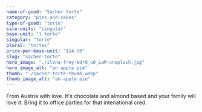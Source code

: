 ```yaml
---
name-of-good: "Sacher torte"
category: "pies-and-cakes"
type-of-good: "torte"
sale-units: "singular"
base-unit: "1 torte"
singular: "torte"
plural: "tortes"
price-per-base-unit: "$14.50"
slug: "sacher-torte"
hero_image: "./ilona-frey-bdrO_u0_LaM-unsplash.jpg"
hero_image_alt: "an apple pie"
thumb: "./sacher-torte-thumb.webp"
thumb_image_alt: "an apple pie"
---
```


From Austria with love. It's chocolate and almond based and your family will love it. Bring it to office parties for that intenational cred.
